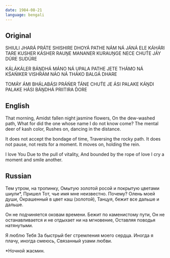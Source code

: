 ```yaml
---
date: 1984-08-21
language: bengali
---
```


## Original

SHIULI JHARÁ PRÁTE
SHISHIRE DHOYÁ PATHE
NÁM NÁ JÁNÁ ELE KÁHÁRI TARE
KUSHER KÁSHER RAUṊE
MANANER KURAUṊGE
NECE CHUT́E JÁY DÚRE SUDÚRE

KÁLÁKÁLER BÁṊDHÁ MÁNO NÁ
UPALA PATHE JETE THÁMO NÁ
KŚAŃIKER VISHRÁM NÁO NÁ
THÁKO BALGÁ DHARE

TOMÁY ÁMI BHÁLABÁSI
PRÁŃER T́ÁNE CHUT́E JE ÁSI
PALAKE KÁṊDI PALAKE HÁSI
BÁṊDHÁ PRIITIRA D́ORE

## English

That morning,
Amidst fallen night jasmine flowers,
On the dew-washed path,
What for did the one whose name I do not know come?
The mental deer of kash color,
Rushes on, dancing in the distance.

It does not accept the bondage of time,
Traversing the rocky path.
It does not pause, not rests for a moment.
It moves on, holding the rein.

I love You
Due to the pull of vitality,
And bounded by the rope of love
I cry a moment and smile another.

## Russian

Тем утром, на тропинку,
Омытую золотой росой
и покрытую цветами шиули*,
Пришел Тот, чье имя мне неизвестно.
Почему?
Олень моей души,
Окрашенный в цвет каш (золотой),
Танцуя, бежит все дальше и дальше.

Он не подчиняется оковам времени.
Бежит по каменистому пути,
Он не останавливается
и не отдыхает ни на мгновение,
Оставляя поводья натянутыми.

Я люблю Тебя
За быстрый бег стремления моего сердца.
Иногда я плачу, иногда смеюсь,
Связанный узами любви.

*Ночной жасмин.

